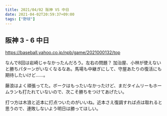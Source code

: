 ```yaml
---
title: 2021/04/02 阪神 VS 中日
date: 2021-04-02T20:59:37+09:00
tags: ["野球"]
---
```


## 阪神 3 - 6 中日

https://baseball.yahoo.co.jp/npb/game/2021000132/top

なんで8回は岩崎じゃなかったんだろう。左右の問題？ 加治屋、小林が使えないと勝ちパターンがいなくなるなあ。馬場も中継ぎにして、守屋あたりの復活にも期待したいけど……。

藤浪はよく頑張ってた。ボークはもったいなかったけど、まだタイムリーもホームランも打たれていないので、次こそ勝ちをつけてあげたい。

打つ方は木浪と近本に打点ついたのがいいね。近本さえ復調すれば点は取れると思うので、連敗しないよう明日は勝ってほしい。
